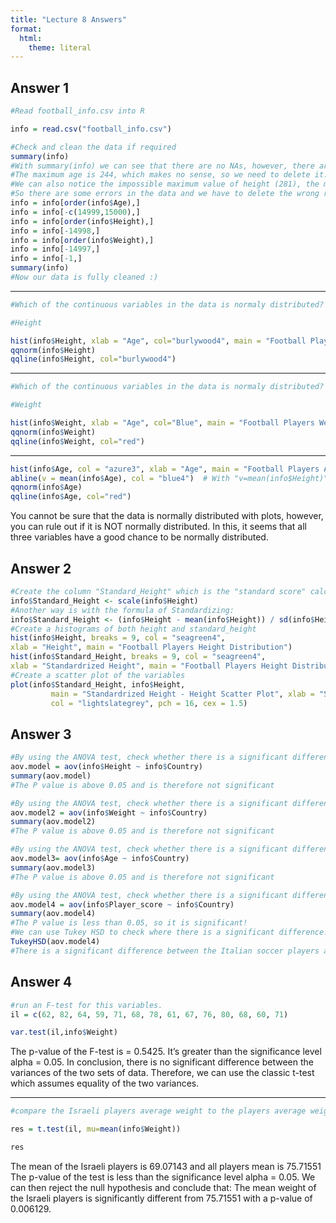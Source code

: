 ```yaml
---
title: "Lecture 8 Answers"
format:
  html: 
    theme: literal
---
```


## Answer 1


```r
#Read football_info.csv into R

info = read.csv("football_info.csv")

#Check and clean the data if required
summary(info)
#With summary(info) we can see that there are no NAs, however, there are some wrong values in a few columns.
#The maximum age is 244, which makes no sense, so we need to delete it.
#We can also notice the impossible maximum value of height (281), the maximum value of weight(909), and the minimum value of weight(3).
#So there are some errors in the data and we have to delete the wrong rows.
info = info[order(info$Age),]
info = info[-c(14999,15000),]
info = info[order(info$Height),]
info = info[-14998,]
info = info[order(info$Weight),]
info = info[-14997,]
info = info[-1,]
summary(info)
#Now our data is fully cleaned :)


```

___

```r
#Which of the continuous variables in the data is normaly distributed?

#Height

hist(info$Height, xlab = "Age", col="burlywood4", main = "Football Players Height Distribution")
qqnorm(info$Height)
qqline(info$Height, col="burlywood4")

```

___

```r
#Which of the continuous variables in the data is normaly distributed?

#Weight

hist(info$Weight, xlab = "Age", col="Blue", main = "Football Players Weight Distribution")
qqnorm(info$Weight)
qqline(info$Weight, col="red")
```

___

```r
hist(info$Age, col = "azure3", xlab = "Age", main = "Football Players Age Distribution")
abline(v = mean(info$Age), col = "blue4")  # With "v=mean(info$Height)" you can add the mean line to the plot.
qqnorm(info$Age)
qqline(info$Age, col="red")
```

You cannot be sure that the data is normally distributed with plots, however, you can rule out if it is NOT normally distributed. In this, it seems that all three variables have a good chance to be normally distributed.

## Answer 2

```r
#Create the column "Standard_Height" which is the "standard score" calculation of Height. 
info$Standard_Height <- scale(info$Height)
#Another way is with the formula of Standardizing:
info$Standard_Height <- (info$Height - mean(info$Height)) / sd(info$Height)
#Create a histograms of both height and standard_height
hist(info$Height, breaks = 9, col = "seagreen4",
xlab = "Height", main = "Football Players Height Distribution")
hist(info$Standard_Height, breaks = 9, col = "seagreen4",
xlab = "Standardrized Height", main = "Football Players Height Distribution - Standardrized")
#Create a scatter plot of the variables
plot(info$Standard_Height, info$Height,
         main = "Standardrized Height - Height Scatter Plot", xlab = "Standardrized Height", ylab = " Height",
         col = "lightslategrey", pch = 16, cex = 1.5)

```

## Answer 3

```r
#By using the ANOVA test, check whether there is a significant difference in the height of the players from the different countries.
aov.model = aov(info$Height ~ info$Country)
summary(aov.model)
#The P value is above 0.05 and is therefore not significant

```

```r
#By using the ANOVA test, check whether there is a significant difference in the weight of the players from the different countries.
aov.model2 = aov(info$Weight ~ info$Country)
summary(aov.model2)
#The P value is above 0.05 and is therefore not significant

```

```r
#By using the ANOVA test, check whether there is a significant difference in the age of the players from the different countries.
aov.model3= aov(info$Age ~ info$Country)
summary(aov.model3)
#The P value is above 0.05 and is therefore not significant

```

```r
#By using the ANOVA test, check whether there is a significant difference in the score of the players from the different countries.
aov.model4 = aov(info$Player_score ~ info$Country)
summary(aov.model4)
#The P value is less than 0.05, so it is significant!
#We can use Tukey HSD to check where there is a significant difference!
TukeyHSD(aov.model4)
#There is a significant difference between the Italian soccer players and the English players in terms of scores!

```


## Answer 4

```r
#run an F-test for this variables. 
il = c(62, 82, 64, 59, 71, 68, 78, 61, 67, 76, 80, 68, 60, 71)

var.test(il,info$Weight)

```

The p-value of the F-test is =  0.5425. It’s greater than the significance level alpha = 0.05. In conclusion, there is no significant difference between the variances of the two sets of data. Therefore, we can use the classic t-test which assumes equality of the two variances.
    
___


```r
#compare the Israeli players average weight to the players average weight, with a one-sample t-test.

res = t.test(il, mu=mean(info$Weight))

res


```
The mean of the Israeli players is 69.07143 and all players mean is 75.71551
The p-value of the test is less than the significance level alpha = 0.05.
We can then reject the null hypothesis and conclude that:
The mean weight of the Israeli players is significantly different from 75.71551 with a p-value of 0.006129.
